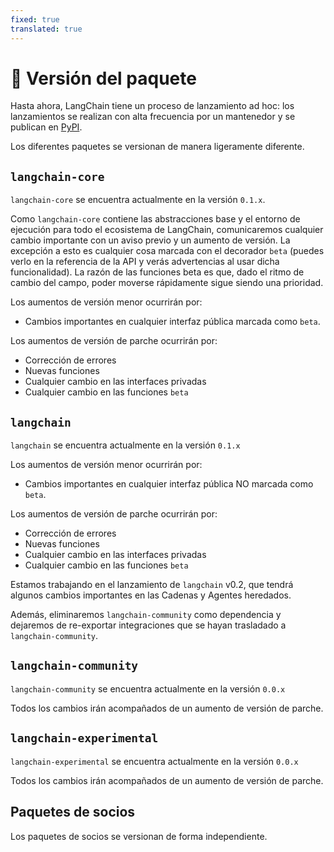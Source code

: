```yaml
---
fixed: true
translated: true
---
```


# 📕 Versión del paquete

Hasta ahora, LangChain tiene un proceso de lanzamiento ad hoc: los lanzamientos se realizan con alta frecuencia por un mantenedor y se publican en [PyPI](https://pypi.org/).

Los diferentes paquetes se versionan de manera ligeramente diferente.

## `langchain-core`

`langchain-core` se encuentra actualmente en la versión `0.1.x`.

Como `langchain-core` contiene las abstracciones base y el entorno de ejecución para todo el ecosistema de LangChain, comunicaremos cualquier cambio importante con un aviso previo y un aumento de versión. La excepción a esto es cualquier cosa marcada con el decorador `beta` (puedes verlo en la referencia de la API y verás advertencias al usar dicha funcionalidad). La razón de las funciones beta es que, dado el ritmo de cambio del campo, poder moverse rápidamente sigue siendo una prioridad.

Los aumentos de versión menor ocurrirán por:

- Cambios importantes en cualquier interfaz pública marcada como `beta`.

Los aumentos de versión de parche ocurrirán por:

- Corrección de errores
- Nuevas funciones
- Cualquier cambio en las interfaces privadas
- Cualquier cambio en las funciones `beta`

## `langchain`

`langchain` se encuentra actualmente en la versión `0.1.x`

Los aumentos de versión menor ocurrirán por:

- Cambios importantes en cualquier interfaz pública NO marcada como `beta`.

Los aumentos de versión de parche ocurrirán por:

- Corrección de errores
- Nuevas funciones
- Cualquier cambio en las interfaces privadas
- Cualquier cambio en las funciones `beta`

Estamos trabajando en el lanzamiento de `langchain` v0.2, que tendrá algunos cambios importantes en las Cadenas y Agentes heredados.

Además, eliminaremos `langchain-community` como dependencia y dejaremos de re-exportar integraciones que se hayan trasladado a `langchain-community`.

## `langchain-community`

`langchain-community` se encuentra actualmente en la versión `0.0.x`

Todos los cambios irán acompañados de un aumento de versión de parche.

## `langchain-experimental`

`langchain-experimental` se encuentra actualmente en la versión `0.0.x`

Todos los cambios irán acompañados de un aumento de versión de parche.

## Paquetes de socios

Los paquetes de socios se versionan de forma independiente.
